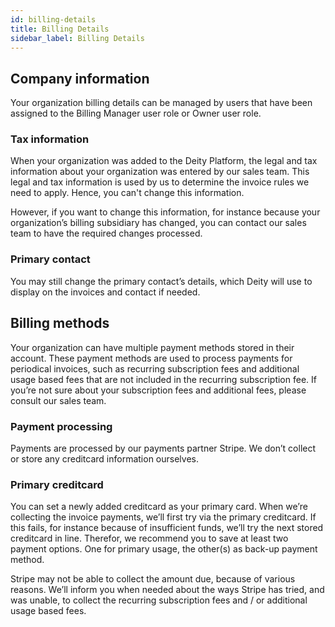 ```yaml
---
id: billing-details
title: Billing Details
sidebar_label: Billing Details
---
```

## Company information
Your organization billing details can be managed by users that have been assigned to the Billing Manager user role or Owner user role. 

### Tax information
When your organization was added to the Deity Platform, the legal and tax information about your organization was entered by our sales team. This legal and tax information is used by us to determine the invoice rules we need to apply. Hence, you can't change this information.

However, if you want to change this information, for instance because your organization’s billing subsidiary has changed, you can contact our sales team to have the required changes processed.

### Primary contact
You may still change the primary contact’s details, which Deity will use to display on the invoices and contact if needed.

## Billing methods
Your organization can have multiple payment methods stored in their account. These payment methods are used to process payments for periodical invoices, such as recurring subscription fees and additional usage based fees that are not included in the recurring subscription fee. If you’re not sure about your subscription fees and additional fees, please consult our sales team. 

### Payment processing
Payments are processed by our payments partner Stripe. We don’t collect or store any creditcard information ourselves. 

### Primary creditcard
You can set a newly added creditcard as your primary card. When we’re collecting the invoice payments, we’ll first try via the primary creditcard. If this fails, for instance because of insufficient funds, we’ll try the next stored creditcard in line. Therefor, we recommend you to save at least two payment options. One for primary usage, the other(s) as back-up payment method.

Stripe may not be able to collect the amount due, because of various reasons. We’ll inform you when needed about the ways Stripe has tried, and was unable, to collect the recurring subscription fees and / or additional usage based fees.

